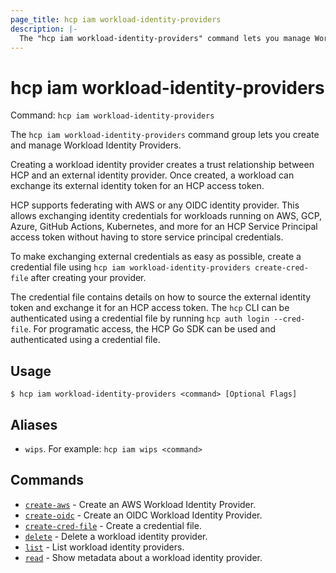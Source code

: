 ```yaml
---
page_title: hcp iam workload-identity-providers
description: |-
  The "hcp iam workload-identity-providers" command lets you manage Workload Identity Providers.
---
```


# hcp iam workload-identity-providers

Command: `hcp iam workload-identity-providers` 

The `hcp iam workload-identity-providers` command group lets you create and
manage Workload Identity Providers.

Creating a workload identity provider creates a trust relationship between HCP
and an external identity provider. Once created, a workload can exchange its
external identity token for an HCP access token.

HCP supports federating with AWS or any OIDC identity provider. This allows
exchanging identity credentials for workloads running on AWS, GCP, Azure, GitHub
Actions, Kubernetes, and more for an HCP Service Principal access token without
having to store service principal credentials.

To make exchanging external credentials as easy as possible, create a credential
file using `hcp iam workload-identity-providers create-cred-file` after creating
your provider.

The credential file contains details on how to source the external identity
token and exchange it for an HCP access token. The `hcp` CLI can be
authenticated using a credential file by running `hcp auth login --cred-file`.
For programatic access, the HCP Go SDK can be used and authenticated using a
credential file.

## Usage

```shell-session
$ hcp iam workload-identity-providers <command> [Optional Flags]
```

## Aliases

- `wips`. For example: `hcp iam wips <command>`

## Commands

- [`create-aws`](/hcp/docs/cli/commands/iam/workload-identity-providers/create-aws) - Create an AWS Workload Identity Provider.
- [`create-oidc`](/hcp/docs/cli/commands/iam/workload-identity-providers/create-oidc) - Create an OIDC Workload Identity Provider.
- [`create-cred-file`](/hcp/docs/cli/commands/iam/workload-identity-providers/create-cred-file) - Create a credential file.
- [`delete`](/hcp/docs/cli/commands/iam/workload-identity-providers/delete) - Delete a workload identity provider.
- [`list`](/hcp/docs/cli/commands/iam/workload-identity-providers/list) - List workload identity providers.
- [`read`](/hcp/docs/cli/commands/iam/workload-identity-providers/read) - Show metadata about a workload identity provider.

